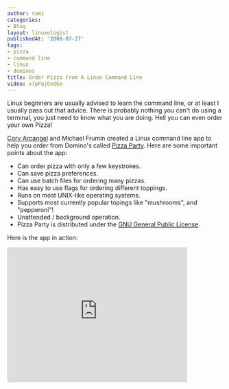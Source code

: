 ```yaml
---
author: rami
categories:
- Blog
layout: linuxologist
publishedAt: '2008-07-27'
tags:
- pizza
- command line
- linux
- dominos
title: Order Pizza From A Linux Command Line
video: x7pPajOvQGo
---
```


Linux beginners are usually advised to learn the command line, or at least I usually pass out that advice. There is probably nothing you can't do using a terminal, you just need to know what you are doing. Hell you can even order your own Pizza!

[Cory Arcangel](http://www.beigerecords.com/cory/) and Michael Frumin created a Linux command line app to help you order from Domino's called [Pizza Party](http://www.beigerecords.com/cory/pizza_party/). Here are some important points about the app:

* Can order pizza with only a few keystrokes.
* Can save pizza preferences.
* Can use batch files for ordering many pizzas.
* Has easy to use flags for ordering different toppings.
* Runs on most UNIX-like operating systems.
* Supports most currently popular topings like "mushrooms", and "pepperoni"!
* Unattended / background operation.
* Pizza Party is distributed under the [GNU General Public License](http://www.gnu.org/copyleft/gpl.html).

Here is the app in action:

<iframe width="420" height="315" src="https://www.youtube.com/embed/x7pPajOvQGo" frameborder="0" allowfullscreen></iframe>